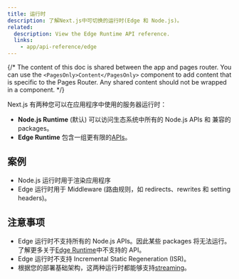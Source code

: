 ```yaml
---
title: 运行时
description: 了解Next.js中可切换的运行时(Edge 和 Node.js)。
related:
  description: View the Edge Runtime API reference.
  links:
    - app/api-reference/edge
---
```


{/* The content of this doc is shared between the app and pages router. You can use the `<PagesOnly>Content</PagesOnly>` component to add content that is specific to the Pages Router. Any shared content should not be wrapped in a component. */}

Next.js 有两种您可以在应用程序中使用的服务器运行时：

- **Node.js Runtime** (默认) 可以访问生态系统中所有的 Node.js APIs 和 兼容的 packages。
- **Edge Runtime** 包含一组更有限的[APIs](/docs/content/app/api-reference/edge)。

## 案例

- Node.js 运行时用于渲染应用程序
- Edge 运行时用于 Middleware (路由规则，如 redirects、rewrites 和 setting headers)。

## 注意事项

- Edge 运行时不支持所有的 Node.js APIs。因此某些 packages 将无法运行。了解更多关于[Edge Runtime](/docs/content/app/api-reference/edge#unsupported-apis)中不支持的 API。
- Edge 运行时不支持 Incremental Static Regeneration (ISR)。
- 根据您的部署基础架构，这两种运行时都能够支持[streaming](/docs/content/app/building-your-application/routing/loading-ui-and-streaming)。

